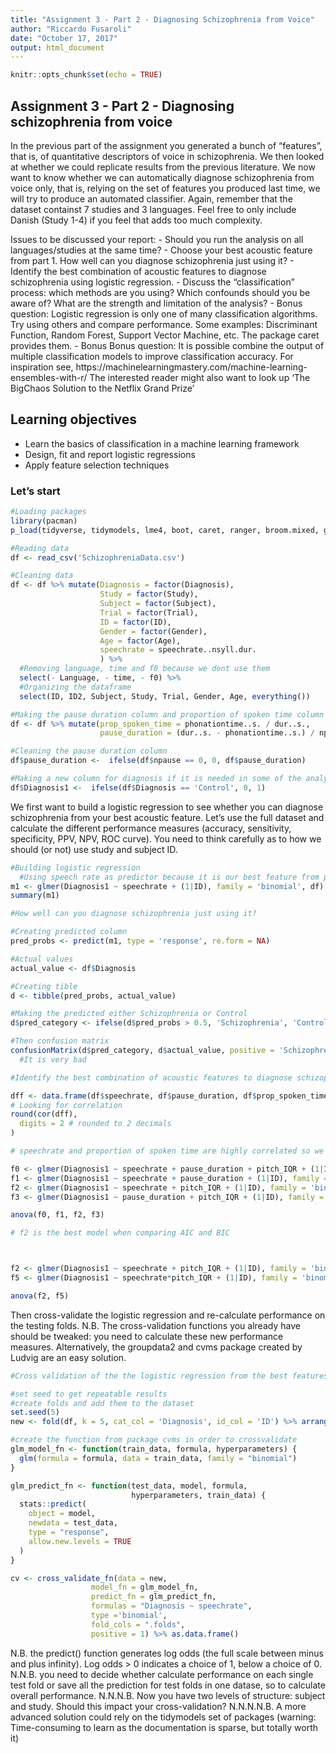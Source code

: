 ```yaml
---
title: "Assignment 3 - Part 2 - Diagnosing Schizophrenia from Voice"
author: "Riccardo Fusaroli"
date: "October 17, 2017"
output: html_document
---
```


```r
knitr::opts_chunk$set(echo = TRUE)
```

## Assignment 3 - Part 2 - Diagnosing schizophrenia from voice

In the previous part of the assignment you generated a bunch of "features", that is, of quantitative descriptors of voice in schizophrenia. We then looked at whether we could replicate results from the previous literature.
We now want to know whether we can automatically diagnose schizophrenia from voice only, that is, relying on the set of features you produced last time, we will try to produce an automated classifier.
Again, remember that the dataset containst 7 studies and 3 languages. Feel free to only include Danish (Study 1-4) if you feel that adds too much complexity.

Issues to be discussed your report:
- Should you run the analysis on all languages/studies at the same time? 
- Choose your best acoustic feature from part 1. How well can you diagnose schizophrenia just using it?
- Identify the best combination of acoustic features to diagnose schizophrenia using logistic regression.
- Discuss the "classification" process: which methods are you using? Which confounds should you be aware of? What are the strength and limitation of the analysis?
- Bonus question: Logistic regression is only one of many classification algorithms. Try using others and compare performance. Some examples: Discriminant Function, Random Forest, Support Vector Machine, etc. The package caret provides them. 
- Bonus Bonus question: It is possible combine the output of multiple  classification models to improve classification accuracy. For inspiration see,
https://machinelearningmastery.com/machine-learning-ensembles-with-r/
 The interested reader might also want to look up 'The BigChaos Solution to the Netflix Grand Prize'

## Learning objectives
- Learn the basics of classification in a machine learning framework
- Design, fit and report logistic regressions
- Apply feature selection techniques

### Let's start

```r
#Loading packages
library(pacman)
p_load(tidyverse, tidymodels, lme4, boot, caret, ranger, broom.mixed, groupdata2, cvms)

#Reading data 
df <- read_csv('SchizophreniaData.csv')

#Cleaning data 
df <- df %>% mutate(Diagnosis = factor(Diagnosis),
                    Study = factor(Study),
                    Subject = factor(Subject),
                    Trial = factor(Trial),
                    ID = factor(ID),
                    Gender = factor(Gender),
                    Age = factor(Age), 
                    speechrate = speechrate..nsyll.dur.
                    ) %>% 
  #Removing language, time and f0 because we dont use them 
  select(- Language, - time, - f0) %>%
  #Organizing the dataframe
  select(ID, ID2, Subject, Study, Trial, Gender, Age, everything())

#Making the pause duration column and proportion of spoken time column
df <- df %>% mutate(prop_spoken_time = phonationtime..s. / dur..s.,
                    pause_duration = (dur..s. - phonationtime..s.) / npause,)

#Cleaning the pause duration column
df$pause_duration <-  ifelse(df$npause == 0, 0, df$pause_duration)

#Making a new column for diagnosis if it is needed in some of the analysis 
df$Diagnosis1 <-  ifelse(df$Diagnosis == 'Control', 0, 1)

```

We first want to build a logistic regression to see whether you can diagnose schizophrenia from your best acoustic feature. Let's use the full dataset and calculate the different performance measures (accuracy, sensitivity, specificity, PPV, NPV, ROC curve). You need to think carefully as to how we should (or not) use study and subject ID.

```r
#Building logistic regression 
  #Using speech rate as predictor because it is our best feature from part 1 
m1 <- glmer(Diagnosis1 ~ speechrate + (1|ID), family = 'binomial', df)
summary(m1)

#How well can you diagnose schizophrenia just using it?

#Creating predicted column 
pred_probs <- predict(m1, type = 'response', re.form = NA)

#Actual values
actual_value <- df$Diagnosis

#Creating tible
d <- tibble(pred_probs, actual_value)

#Making the predicted either Schizophrenia or Control
d$pred_category <- ifelse(d$pred_probs > 0.5, 'Schizophrenia', 'Control') %>%  as.factor()

#Then confusion matrix 
confusionMatrix(d$pred_category, d$actual_value, positive = 'Schizophrenia')
  #It is very bad
```

```r
#Identify the best combination of acoustic features to diagnose schizophrenia using logistic regression

dff <- data.frame(df$speechrate, df$pause_duration, df$prop_spoken_time, df$pitch_IQR)
# Looking for correlation
round(cor(dff),
  digits = 2 # rounded to 2 decimals
)

# speechrate and proportion of spoken time are highly correlated so we choose to remove proportion of spoken time

f0 <- glmer(Diagnosis1 ~ speechrate + pause_duration + pitch_IQR + (1|ID), family = 'binomial', df)
f1 <- glmer(Diagnosis1 ~ speechrate + pause_duration + (1|ID), family = 'binomial', df)
f2 <- glmer(Diagnosis1 ~ speechrate + pitch_IQR + (1|ID), family = 'binomial', df)
f3 <- glmer(Diagnosis1 ~ pause_duration + pitch_IQR + (1|ID), family = 'binomial', df)

anova(f0, f1, f2, f3)

# f2 is the best model when comparing AIC and BIC



f2 <- glmer(Diagnosis1 ~ speechrate + pitch_IQR + (1|ID), family = 'binomial', df)
f5 <- glmer(Diagnosis1 ~ speechrate*pitch_IQR + (1|ID), family = 'binomial', df)

anova(f2, f5)
```


Then cross-validate the logistic regression and re-calculate performance on the testing folds. N.B. The cross-validation functions you already have should be tweaked: you need to calculate these new performance measures. Alternatively, the groupdata2 and cvms package created by Ludvig are an easy solution. 

```r
#Cross validation of the the logistic regression from the best features 

#set seed to get repeatable results
#create folds and add them to the dataset
set.seed(5)
new <- fold(df, k = 5, cat_col = 'Diagnosis', id_col = 'ID') %>% arrange(.folds)

#create the function from package cvms in order to crossvalidate
glm_model_fn <- function(train_data, formula, hyperparameters) {
  glm(formula = formula, data = train_data, family = "binomial")
}

glm_predict_fn <- function(test_data, model, formula,
                           hyperparameters, train_data) {
  stats::predict(
    object = model,
    newdata = test_data,
    type = "response",
    allow.new.levels = TRUE
  )
}

cv <- cross_validate_fn(data = new, 
                  model_fn = glm_model_fn, 
                  predict_fn = glm_predict_fn, 
                  formulas = "Diagnosis ~ speechrate", 
                  type ='binomial', 
                  fold_cols = ".folds", 
                  positive = 1) %>% as.data.frame()

```



N.B. the predict() function generates log odds (the full scale between minus and plus infinity). Log odds > 0 indicates a choice of 1, below a choice of 0.
N.N.B. you need to decide whether calculate performance on each single test fold or save all the prediction for test folds in one datase, so to calculate overall performance.
N.N.N.B. Now you have two levels of structure: subject and study. Should this impact your cross-validation?
N.N.N.N.B. A more advanced solution could rely on the tidymodels set of packages (warning: Time-consuming to learn as the documentation is sparse, but totally worth it)





